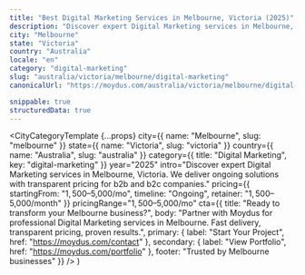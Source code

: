 ```yaml
---
title: "Best Digital Marketing Services in Melbourne, Victoria (2025)"
description: "Discover expert Digital Marketing services in Melbourne, Victoria. Ongoing delivery, $1,500–$5,000/mo investment. Local market expertise + modern solutions."
city: "Melbourne"
state: "Victoria"
country: "Australia"
locale: "en"
category: "digital-marketing"
slug: "australia/victoria/melbourne/digital-marketing"
canonicalUrl: "https://moydus.com/australia/victoria/melbourne/digital-marketing"

snippable: true
structuredData: true
---
```



  <CityCategoryTemplate
    {...props}
    city={{ name: "Melbourne", slug: "melbourne" }}
    state={{ name: "Victoria", slug: "victoria" }}
    country={{ name: "Australia", slug: "australia" }}
    category={{ title: "Digital Marketing", key: "digital-marketing" }}
    year="2025"
    intro="Discover expert Digital Marketing services in Melbourne, Victoria. We deliver ongoing solutions with transparent pricing for b2b and b2c companies."
    pricing={{
      startingFrom: "$1,500–$5,000/mo",
      timeline: "Ongoing",
      retainer: "$1,500–$5,000/month"
    }}
    pricingRange="$1,500–$5,000/mo"
    cta={{
      title: "Ready to transform your Melbourne business?",
      body: "Partner with Moydus for professional Digital Marketing services in Melbourne. Fast delivery, transparent pricing, proven results.",
      primary: { label: "Start Your Project", href: "https://moydus.com/contact" },
      secondary: { label: "View Portfolio", href: "https://moydus.com/portfolio" },
      footer: "Trusted by Melbourne businesses"
    }}
  />
)
